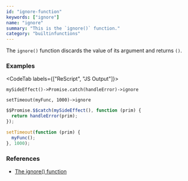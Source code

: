 ```yaml
---
id: "ignore-function"
keywords: ["ignore"]
name: "ignore"
summary: "This is the `ignore()` function."
category: "builtinfunctions"
---
```


The `ignore()` function discards the value of its argument and returns `()`.

### Examples

<CodeTab labels={["ReScript", "JS Output"]}>

```res
mySideEffect()->Promise.catch(handleError)->ignore

setTimeout(myFunc, 1000)->ignore
```

```js
$$Promise.$$catch(mySideEffect(), function (prim) {
  return handleError(prim);
});

setTimeout(function (prim) {
  myFunc();
}, 1000);
```

</CodeTab>

### References

* [The ignore() function](/docs/manual/latest/function#the-ignore-function)
